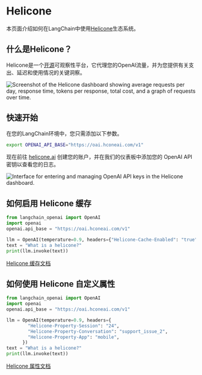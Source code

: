# Helicone

本页面介绍如何在LangChain中使用[Helicone](https://helicone.ai)生态系统。

## 什么是Helicone？

Helicone是一个[开源](https://github.com/Helicone/helicone)可观察性平台，它代理您的OpenAI流量，并为您提供有关支出、延迟和使用情况的关键洞察。

![Screenshot of the Helicone dashboard showing average requests per day, response time, tokens per response, total cost, and a graph of requests over time.](/img/HeliconeDashboard.png "Helicone Dashboard")

## 快速开始

在您的LangChain环境中，您只需添加以下参数。

```bash
export OPENAI_API_BASE="https://oai.hconeai.com/v1"
```

现在前往 [helicone.ai](https://www.helicone.ai/signup) 创建您的账户，并在我们的仪表板中添加您的 OpenAI API 密钥以查看您的日志。

![Interface for entering and managing OpenAI API keys in the Helicone dashboard.](/img/HeliconeKeys.png "Helicone API Key Input")

## 如何启用 Helicone 缓存

```python
from langchain_openai import OpenAI
import openai
openai.api_base = "https://oai.hconeai.com/v1"

llm = OpenAI(temperature=0.9, headers={"Helicone-Cache-Enabled": "true"})
text = "What is a helicone?"
print(llm.invoke(text))
```

[Helicone 缓存文档](https://docs.helicone.ai/advanced-usage/caching)

## 如何使用 Helicone 自定义属性

```python
from langchain_openai import OpenAI
import openai
openai.api_base = "https://oai.hconeai.com/v1"

llm = OpenAI(temperature=0.9, headers={
        "Helicone-Property-Session": "24",
        "Helicone-Property-Conversation": "support_issue_2",
        "Helicone-Property-App": "mobile",
      })
text = "What is a helicone?"
print(llm.invoke(text))
```

[Helicone 属性文档](https://docs.helicone.ai/advanced-usage/custom-properties)
